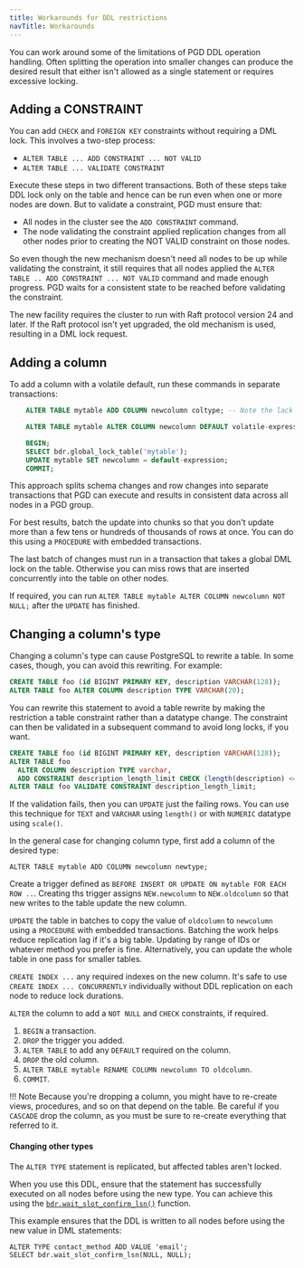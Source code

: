 ```yaml
---
title: Workarounds for DDL restrictions
navTitle: Workarounds
---
```


You can work around some of the limitations of PGD DDL operation handling.
Often splitting the operation into smaller changes can produce the desired
result that either isn't allowed as a single statement or requires excessive
locking.

## Adding a CONSTRAINT

You can add `CHECK` and `FOREIGN KEY` constraints without requiring a DML lock.
This involves a two-step process:

-   `ALTER TABLE ... ADD CONSTRAINT ... NOT VALID`
-   `ALTER TABLE ... VALIDATE CONSTRAINT`

Execute these steps in two different transactions. Both of these
steps take DDL lock only on the table and hence can be run even when one
or more nodes are down. But to validate a constraint, PGD must
ensure that:
-  All nodes in the cluster see the `ADD CONSTRAINT` command. 
-  The node validating the constraint applied replication changes from all other nodes prior to 
    creating the NOT VALID constraint on those nodes. 

So even though the new mechanism doesn't need all nodes
to be up while validating the constraint, it still requires that all
nodes applied the `ALTER TABLE .. ADD CONSTRAINT ... NOT VALID`
command and made enough progress. PGD waits for a consistent
state to be reached before validating the constraint.

The new facility requires the cluster to run with Raft protocol
version 24 and later. If the Raft protocol isn't yet upgraded, the old
mechanism is used, resulting in a DML lock request.

## Adding a column

To add a column with a volatile default, run these commands in
separate transactions:

```sql
    ALTER TABLE mytable ADD COLUMN newcolumn coltype; -- Note the lack of DEFAULT or NOT NULL

    ALTER TABLE mytable ALTER COLUMN newcolumn DEFAULT volatile-expression;

	BEGIN;
	SELECT bdr.global_lock_table('mytable');
    UPDATE mytable SET newcolumn = default-expression;
	COMMIT;
```

This approach splits schema changes and row changes into separate transactions that
PGD can execute and results in consistent data across all nodes in a
PGD group.

For best results, batch the update into chunks so that you don't update more than
a few tens or hundreds of thousands of rows at once. You can do this using
a `PROCEDURE` with embedded transactions.

The last batch of changes must run in a transaction that
takes a global DML lock on the table. Otherwise you can miss rows
that are inserted concurrently into the table on other nodes.

If required, you can run `ALTER TABLE mytable ALTER COLUMN newcolumn NOT NULL;` after the `UPDATE` has finished.

## Changing a column's type

Changing a column's type can cause PostgreSQL to rewrite a table. In some cases, though, you can avoid this rewriting.
For example:

```sql
CREATE TABLE foo (id BIGINT PRIMARY KEY, description VARCHAR(128));
ALTER TABLE foo ALTER COLUMN description TYPE VARCHAR(20);
```

You can rewrite this statement to avoid a table rewrite by making the
restriction a table constraint rather than a datatype change. The constraint can
then be validated in a subsequent command to avoid long locks, if you want.

```sql
CREATE TABLE foo (id BIGINT PRIMARY KEY, description VARCHAR(128));
ALTER TABLE foo
  ALTER COLUMN description TYPE varchar,
  ADD CONSTRAINT description_length_limit CHECK (length(description) <= 20) NOT VALID;
ALTER TABLE foo VALIDATE CONSTRAINT description_length_limit;
```

If the validation fails, then you can `UPDATE` just the failing rows.
You can use this technique for `TEXT` and `VARCHAR` using `length()` or with
`NUMERIC` datatype using `scale()`.

In the general case for changing column type, first add a column of the desired type:

```
ALTER TABLE mytable ADD COLUMN newcolumn newtype;
```

Create a trigger defined as `BEFORE INSERT OR UPDATE ON mytable FOR EACH ROW ..`.
Creating ths trigger assigns `NEW.newcolumn` to `NEW.oldcolumn` so that new writes to the
table update the new column.

`UPDATE` the table in batches to copy the value of `oldcolumn` to
`newcolumn` using a `PROCEDURE` with embedded transactions. Batching the work
helps reduce replication lag if it's a big table. Updating by range of
IDs or whatever method you prefer is fine. Alternatively, you can update the whole table in one pass for
smaller tables.

`CREATE INDEX ...` any required indexes on the new column. It's safe to
use `CREATE INDEX ... CONCURRENTLY` individually without DDL replication
on each node to reduce lock durations.

`ALTER` the column to add a `NOT NULL` and `CHECK` constraints, if required.

1. `BEGIN` a transaction.
1. `DROP` the trigger you added. 
1. `ALTER TABLE` to add any `DEFAULT` required on the column. 
1. `DROP` the old column.
1. `ALTER TABLE mytable RENAME COLUMN newcolumn TO oldcolumn`. 
1. `COMMIT`.

!!! Note 
    Because you're dropping a column, you might have to re-create views, procedures,
    and so on that depend on the table. Be careful if you `CASCADE` drop the column,
    as you must be sure to re-create everything that referred to it.

#### Changing other types

The `ALTER TYPE` statement is replicated, but affected tables aren't locked.

When you use this DDL, ensure that the statement has successfully
executed on all nodes before using the new type. You can achieve this using
the [`bdr.wait_slot_confirm_lsn()`](/pgd/5.8/reference/functions#bdrwait_slot_confirm_lsn) function.

This example ensures that the DDL is written to all nodes before using the new value
in DML statements:

```
ALTER TYPE contact_method ADD VALUE 'email';
SELECT bdr.wait_slot_confirm_lsn(NULL, NULL);
```
